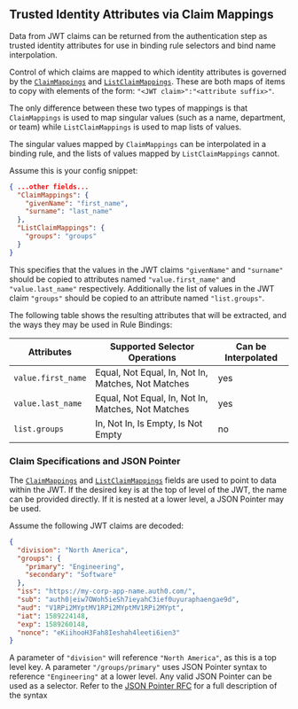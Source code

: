 ## Trusted Identity Attributes via Claim Mappings

Data from JWT claims can be returned from the authentication step as trusted
identity attributes for use in binding rule selectors and bind name
interpolation.

Control of which claims are mapped to which identity attributes is governed by
the [`ClaimMappings`](#claimmappings) and
[`ListClaimMappings`](#listclaimmappings). These are both maps of items to copy
with elements of the form: `"<JWT claim>":"<attribute suffix>"`.

The only difference between these two types of mappings is that `ClaimMappings`
is used to map singular values (such as a name, department, or team) while
`ListClaimMappings` is used to map lists of values.

The singular values mapped by `ClaimMappings` can be interpolated in a binding
rule, and the lists of values mapped by `ListClaimMappings` cannot.

Assume this is your config snippet:

```json
{ ...other fields...
  "ClaimMappings": {
    "givenName": "first_name",
    "surname": "last_name"
  },
  "ListClaimMappings": {
    "groups": "groups"
  }
}
```

This specifies that the values in the JWT claims `"givenName"` and `"surname"`
should be copied to attributes named `"value.first_name"` and
`"value.last_name"` respectively. Additionally the list of values in the JWT
claim `"groups"` should be copied to an attribute named `"list.groups"`.

The following table shows the resulting attributes that will be extracted, and
the ways they may be used in Rule Bindings:

| Attributes         | Supported Selector Operations                      | Can be Interpolated |
| ------------------ | -------------------------------------------------- | ------------------- |
| `value.first_name` | Equal, Not Equal, In, Not In, Matches, Not Matches | yes                 |
| `value.last_name`  | Equal, Not Equal, In, Not In, Matches, Not Matches | yes                 |
| `list.groups`      | In, Not In, Is Empty, Is Not Empty                 | no                  |

### Claim Specifications and JSON Pointer

The [`ClaimMappings`](#claimmappings) and
[`ListClaimMappings`](#listclaimmappings) fields are used to point to data
within the JWT. If the desired key is at the top of level of the JWT, the name
can be provided directly. If it is nested at a lower level, a JSON Pointer may
be used.

Assume the following JWT claims are decoded:

```json
{
  "division": "North America",
  "groups": {
    "primary": "Engineering",
    "secondary": "Software"
  },
  "iss": "https://my-corp-app-name.auth0.com/",
  "sub": "auth0|eiw7OWoh5ieSh7ieyahC3ief0uyuraphaengae9d",
  "aud": "V1RPi2MYptMV1RPi2MYptMV1RPi2MYpt",
  "iat": 1589224148,
  "exp": 1589260148,
  "nonce": "eKiihooH3Fah8Ieshah4leeti6ien3"
}
```

A parameter of `"division"` will reference `"North America"`, as this is a top
level key. A parameter `"/groups/primary"` uses JSON Pointer syntax to
reference `"Engineering"` at a lower level. Any valid JSON Pointer can be used
as a selector. Refer to the [JSON Pointer
RFC](https://tools.ietf.org/html/rfc6901) for a full description of the syntax
